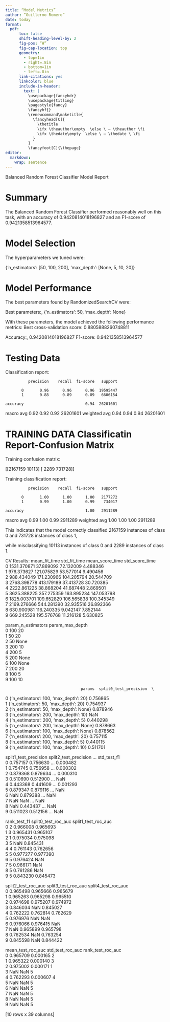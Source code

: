 ```yaml
---
title: “Model Metrics”
author: “Guillermo Romero”
date: today
format:
  pdf:
      toc: false
      shift-heading-level-by: 2
      fig-pos: “H”
      fig-cap-location: top
      geometry:
        - top=1in
        - right=.8in
        - bottom=1in
        - left=.8in
      link-citations: yes
      linkcolor: blue
      include-in-header:
        text: |
          \usepackage{fancyhdr}
          \usepackage{titling}
          \pagestyle{fancy}
          \fancyhf{}
          \renewcommand\maketitle{
            \fancyhead[C]{
              \thetitle
              \ifx \theauthor\empty  \else \ – \theauthor \fi
              \ifx \thedate\empty  \else \ – \thedate \ \fi
            }
          }
          \fancyfoot[C]{\thepage}
editor:
  markdown:
    wrap: sentence
---
```


Balanced Random Forest Classifier Model Report

# Summary 

The Balanced Random Forest Classifier performed reasonably well on this task, 
with an accuracy of  0.9420814018196827 and an F1-score of 0.9421358513964577. 


# Model Selection


The hyperparameters we tuned were:


{'n_estimators': [50, 100, 200], 'max_depth': [None, 5, 10, 20]}

# Model Performance
The best parameters found by RandomizedSearchCV were:

Best parameters:, {'n_estimators': 50, 'max_depth': None}



With these parameters, the model achieved the following performance metrics:
Best cross-validation score: 0.8805888260748811

Accuracy:, 0.9420814018196827
F1-score: 0.9421358513964577

# Testing Data

Classification report:

              precision    recall  f1-score   support

           0       0.96      0.96      0.96  19595447
           1       0.88      0.89      0.89   6606154

    accuracy                           0.94  26201601
   macro avg       0.92      0.92      0.92  26201601
weighted avg       0.94      0.94      0.94  26201601


#  TRAINING DATA Classificatin Report-Confusion Matrix

Training confusion matrix:

[[2167159   10113]
 [   2289  731728]]

Training classification report:

              precision    recall  f1-score   support

           0       1.00      1.00      1.00   2177272
           1       0.99      1.00      0.99    734017

    accuracy                           1.00   2911289
   macro avg       0.99      1.00      0.99   2911289
weighted avg       1.00      1.00      1.00   2911289



This indicates that the model correctly classified 2167159 instances of class 0 
and 731728 instances of class 1, 

while misclassifying 10113 instances of class 0 and 2289 instances of class 1.

CV Results:
   mean_fit_time  std_fit_time  mean_score_time  std_score_time  \
0    1531.370871     37.869092        72.132009        4.488346   
1     976.373627    121.075829        53.577014        9.490456   
2     988.434049    171.230966       104.205794       20.544709   
3    2768.398778    413.179189        37.413728       30.720385   
4    2222.861225     38.868204        41.687448        2.869501   
5    3625.388225    357.275359       163.895234      147.053798   
6    1825.003701    109.652829       106.565838      100.345349   
7    2169.276666    544.281390        32.935516       26.892366   
8     630.900981    116.240335         9.042147        7.852144   
9     669.245528    195.576768        11.216128        5.630825   

  param_n_estimators param_max_depth  \
0                100              20   
1                 50              20   
2                 50            None   
3                200              10   
4                200               5   
5                200            None   
6                100            None   
7                200              20   
8                100               5   
9                100              10   

                                     params  split0_test_precision  \
0    {'n_estimators': 100, 'max_depth': 20}               0.756865   
1     {'n_estimators': 50, 'max_depth': 20}               0.754937   
2   {'n_estimators': 50, 'max_depth': None}               0.878946   
3    {'n_estimators': 200, 'max_depth': 10}                    NaN   
4     {'n_estimators': 200, 'max_depth': 5}               0.440298   
5  {'n_estimators': 200, 'max_depth': None}               0.878663   
6  {'n_estimators': 100, 'max_depth': None}               0.878562   
7    {'n_estimators': 200, 'max_depth': 20}               0.757115   
8     {'n_estimators': 100, 'max_depth': 5}               0.440115   
9    {'n_estimators': 100, 'max_depth': 10}               0.511701   

   split1_test_precision  split2_test_precision  ...  std_test_f1  \
0               0.757157               0.756630  ...     0.000482   
1               0.754745               0.756958  ...     0.000302   
2               0.879368               0.879634  ...     0.000310   
3               0.510690               0.512900  ...          NaN   
4               0.443368               0.441609  ...     0.001293   
5               0.879347               0.879116  ...          NaN   
6                    NaN               0.879388  ...          NaN   
7                    NaN                    NaN  ...          NaN   
8                    NaN               0.443437  ...          NaN   
9               0.511023               0.512156  ...          NaN   

   rank_test_f1  split0_test_roc_auc  split1_test_roc_auc  \
0             2             0.966008             0.965693   
1             3             0.965431             0.965107   
2             1             0.975034             0.975098   
3             5                  NaN             0.845431   
4             4             0.761143             0.762656   
5             5             0.977277             0.977390   
6             5             0.976424                  NaN   
7             5             0.966171                  NaN   
8             5             0.761286                  NaN   
9             5             0.843230             0.845473   

   split2_test_roc_auc  split3_test_roc_auc  split4_test_roc_auc  \
0             0.965498             0.965666             0.965679   
1             0.965263             0.965298             0.965510   
2             0.974698             0.975207             0.974972   
3             0.846034                  NaN             0.845027   
4             0.762222             0.762814             0.762629   
5             0.976976                  NaN                  NaN   
6             0.976066             0.976415                  NaN   
7                  NaN             0.965899             0.965798   
8             0.762534                  NaN             0.763254   
9             0.845598                  NaN             0.844422   

   mean_test_roc_auc  std_test_roc_auc  rank_test_roc_auc  
0           0.965709          0.000165                  2  
1           0.965322          0.000140                  3  
2           0.975002          0.000171                  1  
3                NaN               NaN                  5  
4           0.762293          0.000607                  4  
5                NaN               NaN                  5  
6                NaN               NaN                  5  
7                NaN               NaN                  5  
8                NaN               NaN                  5  
9                NaN               NaN                  5  

[10 rows x 39 columns]


